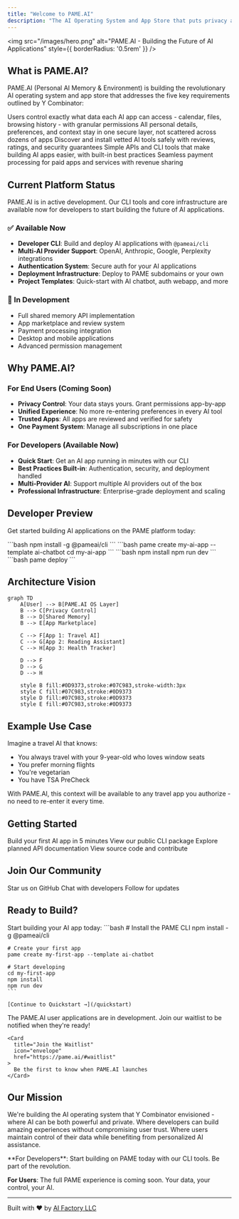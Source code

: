 ```yaml
---
title: "Welcome to PAME.AI"
description: "The AI Operating System and App Store that puts privacy and developer experience first"
---
```


<img
  src="/images/hero.png"
  alt="PAME.AI - Building the Future of AI Applications"
  style={{ borderRadius: '0.5rem' }}
/>

## What is PAME.AI?

PAME.AI (Personal AI Memory & Environment) is building the revolutionary AI operating system and app store that addresses the five key requirements outlined by Y Combinator:

<CardGroup cols={2}>
  <Card
    title="🔐 Privacy-First Data Control"
    icon="shield-halved"
    href="/core/privacy-control"
  >
    Users control exactly what data each AI app can access - calendar, files, browsing history - with granular permissions
  </Card>
  <Card
    title="🧠 Shared Memory System"
    icon="brain"
    href="/core/shared-memory"
  >
    All personal details, preferences, and context stay in one secure layer, not scattered across dozens of apps
  </Card>
  <Card
    title="🏪 Curated App Marketplace"
    icon="store"
    href="/core/app-marketplace"
  >
    Discover and install vetted AI tools safely with reviews, ratings, and security guarantees
  </Card>
  <Card
    title="🛠️ Developer Platform"
    icon="code"
    href="/core/developer-platform"
  >
    Simple APIs and CLI tools that make building AI apps easier, with built-in best practices
  </Card>
  <Card
    title="💳 Integrated Payments"
    icon="credit-card"
    href="/core/payments"
  >
    Seamless payment processing for paid apps and services with revenue sharing
  </Card>
</CardGroup>

## Current Platform Status

<Info>
PAME.AI is in active development. Our CLI tools and core infrastructure are available now for developers to start building the future of AI applications.
</Info>

### ✅ Available Now

- **Developer CLI**: Build and deploy AI applications with `@pameai/cli`
- **Multi-AI Provider Support**: OpenAI, Anthropic, Google, Perplexity integrations
- **Authentication System**: Secure auth for your AI applications
- **Deployment Infrastructure**: Deploy to PAME subdomains or your own
- **Project Templates**: Quick-start with AI chatbot, auth webapp, and more

### 🚧 In Development

- Full shared memory API implementation
- App marketplace and review system
- Payment processing integration
- Desktop and mobile applications
- Advanced permission management

## Why PAME.AI?

### For End Users (Coming Soon)
- **Privacy Control**: Your data stays yours. Grant permissions app-by-app
- **Unified Experience**: No more re-entering preferences in every AI tool
- **Trusted Apps**: All apps are reviewed and verified for safety
- **One Payment System**: Manage all subscriptions in one place

### For Developers (Available Now)
- **Quick Start**: Get an AI app running in minutes with our CLI
- **Best Practices Built-in**: Authentication, security, and deployment handled
- **Multi-Provider AI**: Support multiple AI providers out of the box
- **Professional Infrastructure**: Enterprise-grade deployment and scaling

## Developer Preview

Get started building AI applications on the PAME platform today:

<Steps>
<Step title="Install the CLI">
    ```bash
    npm install -g @pameai/cli
    ```
</Step>

<Step title="Create your first app">
    ```bash
    pame create my-ai-app --template ai-chatbot
    cd my-ai-app
    ```
</Step>

<Step title="Start developing">
    ```bash
    npm install
    npm run dev
    ```
</Step>

<Step title="Deploy to production">
    ```bash
    pame deploy
    ```
</Step>
</Steps>

## Architecture Vision

```mermaid
graph TD
    A[User] --> B[PAME.AI OS Layer]
    B --> C[Privacy Control]
    B --> D[Shared Memory]
    B --> E[App Marketplace]
    
    C --> F[App 1: Travel AI]
    C --> G[App 2: Reading Assistant]
    C --> H[App 3: Health Tracker]
    
    D --> F
    D --> G
    D --> H
    
    style B fill:#0D9373,stroke:#07C983,stroke-width:3px
    style C fill:#07C983,stroke:#0D9373
    style D fill:#07C983,stroke:#0D9373
    style E fill:#07C983,stroke:#0D9373
```

## Example Use Case

Imagine a travel AI that knows:
- You always travel with your 9-year-old who loves window seats
- You prefer morning flights
- You're vegetarian
- You have TSA PreCheck

With PAME.AI, this context will be available to any travel app you authorize - no need to re-enter it every time.

## Getting Started

<CardGroup cols={2}>
  <Card
    title="Quickstart Guide"
    icon="rocket"
    href="/quickstart"
  >
    Build your first AI app in 5 minutes
  </Card>
  <Card
    title="NPM Package"
    icon="npm"
    href="https://www.npmjs.com/package/@pameai/cli"
  >
    View our public CLI package
  </Card>
  <Card
    title="API Reference"
    icon="book"
    href="/api-reference/introduction"
  >
    Explore planned API documentation
  </Card>
  <Card
    title="GitHub Repository"
    icon="github"
    href="https://github.com/alecaifactory/pame.ai"
  >
    View source code and contribute
  </Card>
</CardGroup>

## Join Our Community

<CardGroup cols={3}>
  <Card
    title="GitHub"
    icon="github"
    href="https://github.com/alecaifactory/pame.ai"
  >
    Star us on GitHub
  </Card>
  <Card
    title="Discord"
    icon="discord"
    href="https://discord.gg/pame-ai"
  >
    Chat with developers
  </Card>
  <Card
    title="Twitter"
    icon="twitter"
    href="https://twitter.com/pame_ai"
  >
    Follow for updates
  </Card>
</CardGroup>

## Ready to Build?

<Tabs>
  <Tab title="I'm a Developer">
    Start building your AI app today:
    ```bash
    # Install the PAME CLI
    npm install -g @pameai/cli
    
    # Create your first app
    pame create my-first-app --template ai-chatbot
    
    # Start developing
    cd my-first-app
    npm install
    npm run dev
    ```
    
    [Continue to Quickstart →](/quickstart)
  </Tab>
  <Tab title="I'm an Early Adopter">
    <Note>
    The PAME.AI user applications are in development. Join our waitlist to be notified when they're ready!
    </Note>
    
    <Card
      title="Join the Waitlist"
      icon="envelope"
      href="https://pame.ai/#waitlist"
    >
      Be the first to know when PAME.AI launches
    </Card>
  </Tab>
</Tabs>

## Our Mission

We're building the AI operating system that Y Combinator envisioned - where AI can be both powerful and private. Where developers can build amazing experiences without compromising user trust. Where users maintain control of their data while benefiting from personalized AI assistance.

<Tip>
**For Developers**: Start building on PAME today with our CLI tools. Be part of the revolution.

**For Users**: The full PAME experience is coming soon. Your data, your control, your AI.
</Tip>

---

Built with ❤️ by [AI Factory LLC](https://ai-factory.com) 